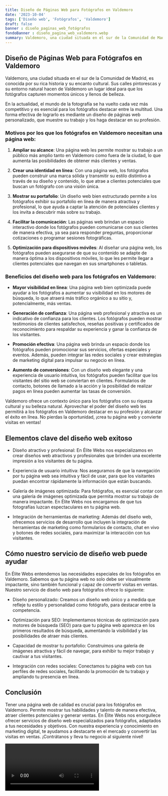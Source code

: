 ```yaml
---
title: Diseño de Páginas Web para Fotógrafos en Valdemoro
date: '2023-10-04'
tags: ['Diseño web', 'Fotógrafos', 'Valdemoro']
draft: false
banner : diseño_paginas_web_fotógrafos
fondoBanner : diseño_pagina_web_valdemoro.webp
summary: Valdemoro, una ciudad situada en el sur de la Comunidad de Madrid, es conocida por su rica historia y su encanto cultural. Sus calles pintorescas y su entorno natural hacen de Valdemoro un lugar ideal para que los fotógrafos capturen momentos únicos y llenos de belleza.
---
```


## Diseño de Páginas Web para Fotógrafos en Valdemoro

Valdemoro, una ciudad situada en el sur de la Comunidad de Madrid, es conocida por su rica historia y su encanto cultural. Sus calles pintorescas y su entorno natural hacen de Valdemoro un lugar ideal para que los fotógrafos capturen momentos únicos y llenos de belleza.

En la actualidad, el mundo de la fotografía se ha vuelto cada vez más competitivo y es esencial para los fotógrafos destacar entre la multitud. Una forma efectiva de lograrlo es mediante un diseño de páginas web personalizado, que muestre su trabajo y los haga destacar en su profesión.

### Motivos por los que los fotógrafos en Valdemoro necesitan una página web:

1. **Ampliar su alcance**: Una página web les permite mostrar su trabajo a un público más amplio tanto en Valdemoro como fuera de la ciudad, lo que aumenta las posibilidades de obtener más clientes y ventas.

2. **Crear una identidad en línea**: Con una página web, los fotógrafos pueden construir una marca sólida y transmitir su estilo distintivo a través de su diseño y contenido, lo que atrae a clientes potenciales que buscan un fotógrafo con una visión única.

3. **Mostrar su portafolio**: Un diseño web bien estructurado permite a los fotógrafos exhibir su portafolio en línea de manera atractiva y profesional, lo que ayuda a captar la atención de potenciales clientes y los invita a descubrir más sobre su trabajo.

4. **Facilitar la comunicación**: Las páginas web brindan un espacio interactivo donde los fotógrafos pueden comunicarse con sus clientes de manera efectiva, ya sea para responder preguntas, proporcionar cotizaciones o programar sesiones fotográficas. 

5. **Optimización para dispositivos móviles**: Al diseñar una página web, los fotógrafos pueden asegurarse de que su contenido se adapte de manera óptima a los dispositivos móviles, lo que les permite llegar a clientes potenciales que navegan en sus smartphones o tabletas.

### Beneficios del diseño web para los fotógrafos en Valdemoro:

- **Mayor visibilidad en línea**: Una página web bien optimizada puede ayudar a los fotógrafos a aumentar su visibilidad en los motores de búsqueda, lo que atraerá más tráfico orgánico a su sitio y, potencialmente, más ventas.

- **Generación de confianza**: Una página web profesional y atractiva es un indicativo de confianza para los clientes. Los fotógrafos pueden mostrar testimonios de clientes satisfechos, reseñas positivas y certificados de reconocimiento para respaldar su experiencia y ganar la confianza de los visitantes.

- **Promoción efectiva**: Una página web brinda un espacio donde los fotógrafos pueden promocionar sus servicios, ofertas especiales y eventos. Además, pueden integrar las redes sociales y crear estrategias de marketing digital para impulsar su negocio en línea.

- **Aumento de conversiones**: Con un diseño web elegante y una experiencia de usuario intuitiva, los fotógrafos pueden facilitar que los visitantes del sitio web se conviertan en clientes. Formularios de contacto, botones de llamado a la acción y la posibilidad de realizar pagos en línea pueden aumentar las tasas de conversión.

Valdemoro ofrece un contexto único para los fotógrafos con su riqueza cultural y su belleza natural. Aprovechar el poder del diseño web les permitirá a los fotógrafos en Valdemoro destacar en su profesión y alcanzar el éxito en línea. No pierdas la oportunidad, ¡crea tu página web y convierte visitas en ventas!

<GifSeo />

<Cta />

## Elementos clave del diseño web exitoso

- Diseño atractivo y profesional: En Élite Webs nos especializamos en crear diseños web atractivos y profesionales que brinden una excelente impresión a los visitantes de tu página.

- Experiencia de usuario intuitiva: Nos aseguramos de que la navegación por tu página web sea intuitiva y fácil de usar, para que los visitantes puedan encontrar rápidamente la información que están buscando.

- Galería de imágenes optimizada: Para fotógrafos, es esencial contar con una galería de imágenes optimizada que permita mostrar su trabajo de manera impactante. En Élite Webs nos encargamos de que tus fotografías luzcan espectaculares en tu página web.

- Integración de herramientas de marketing: Además del diseño web, ofrecemos servicios de desarrollo que incluyen la integración de herramientas de marketing como formularios de contacto, chat en vivo y botones de redes sociales, para maximizar la interacción con tus visitantes.

## Cómo nuestro servicio de diseño web puede ayudar

En Élite Webs entendemos las necesidades especiales de los fotógrafos en Valdemoro. Sabemos que tu página web no solo debe ser visualmente impactante, sino también funcional y capaz de convertir visitas en ventas. Nuestro servicio de diseño web para fotógrafos ofrece lo siguiente:

- Diseño personalizado: Creamos un diseño web único y a medida que refleje tu estilo y personalidad como fotógrafo, para destacar entre la competencia.

- Optimización para SEO: Implementamos técnicas de optimización para motores de búsqueda (SEO) para que tu página web aparezca en los primeros resultados de búsqueda, aumentando la visibilidad y las posibilidades de atraer más clientes.

- Capacidad de mostrar tu portafolio: Construimos una galería de imágenes atractiva y fácil de navegar, para exhibir tu mejor trabajo y cautivar a tus visitantes.

- Integración con redes sociales: Conectamos tu página web con tus perfiles de redes sociales, facilitando la promoción de tu trabajo y ampliando tu presencia en línea.

## Conclusión

Tener una página web de calidad es crucial para los fotógrafos en Valdemoro. Permite mostrar tus habilidades y talento de manera efectiva, atraer clientes potenciales y generar ventas. En Élite Webs nos enorgullece ofrecer servicios de diseño web especializados para fotógrafos, adaptados a tus necesidades y objetivos. Con nuestra experiencia y conocimiento en marketing digital, te ayudamos a destacarte en el mercado y convertir las visitas en ventas. ¡Contrátanos y lleva tu negocio al siguiente nivel!

<Video />

<CtaBot job='Fotógrafos' city='Valdemoro'/>

<Gmaps query='Valdemoro+españa+maps' />